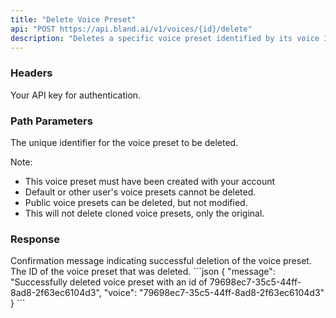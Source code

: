 ```yaml
---
title: "Delete Voice Preset" 
api: "POST https://api.bland.ai/v1/voices/{id}/delete"
description: "Deletes a specific voice preset identified by its voice ID."
---
```


### Headers

<ParamField header="authorization" type="string" required>
  Your API key for authentication.
</ParamField>

### Path Parameters

<ParamField query="id" type="string" required>
  The unique identifier for the voice preset to be deleted.

  Note:
  - This voice preset must have been created with your account
  - Default or other user's voice presets cannot be deleted.
  - Public voice presets can be deleted, but not modified.
  - This will not delete cloned voice presets, only the original.
</ParamField>

### Response

<ResponseField type="string" name="message">
    Confirmation message indicating successful deletion of the voice preset.
</ResponseField>

<ResponseField type="string" name="voice">
    The ID of the voice preset that was deleted.
</ResponseField>

<ResponseExample>
```json
{
    "message": "Successfully deleted voice preset with an id of 79698ec7-35c5-44ff-8ad8-2f63ec6104d3",
    "voice": "79698ec7-35c5-44ff-8ad8-2f63ec6104d3"
}
```
</ResponseExample>





